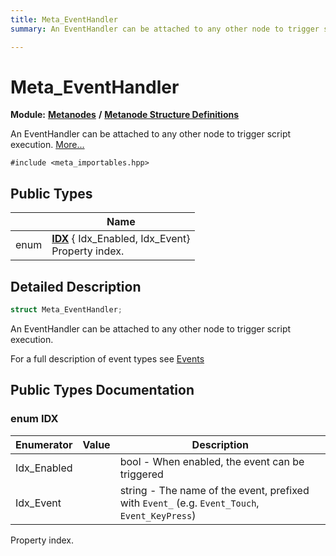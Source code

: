 ```yaml
---
title: Meta_EventHandler
summary: An EventHandler can be attached to any other node to trigger script execution. 

---
```


# Meta_EventHandler

**Module:** **[Metanodes](../Modules/group__api__metanodes.mdx)** **/** **[Metanode Structure Definitions](../Modules/group__api__metadefs.mdx)**



An EventHandler can be attached to any other node to trigger script execution.  [More...](#detailed-description)


`#include <meta_importables.hpp>`

## Public Types

|                | Name           |
| -------------- | -------------- |
| enum| **[IDX](../Classes/struct_meta___event_handler.mdx#enum-idx)** { Idx_Enabled, Idx_Event}<br />Property index.  |

## Detailed Description

```cpp
struct Meta_EventHandler;
```

An EventHandler can be attached to any other node to trigger script execution. 

For a full description of event types see [Events](../../scripts/getting-started/events.mdx)

## Public Types Documentation

### enum IDX

| Enumerator | Value | Description |
| ---------- | ----- | ----------- |
| Idx_Enabled | | bool - When enabled, the event can be triggered   |
| Idx_Event | | string - The name of the event, prefixed with `Event_` (e.g. `Event_Touch`, `Event_KeyPress`)   |



Property index. 

